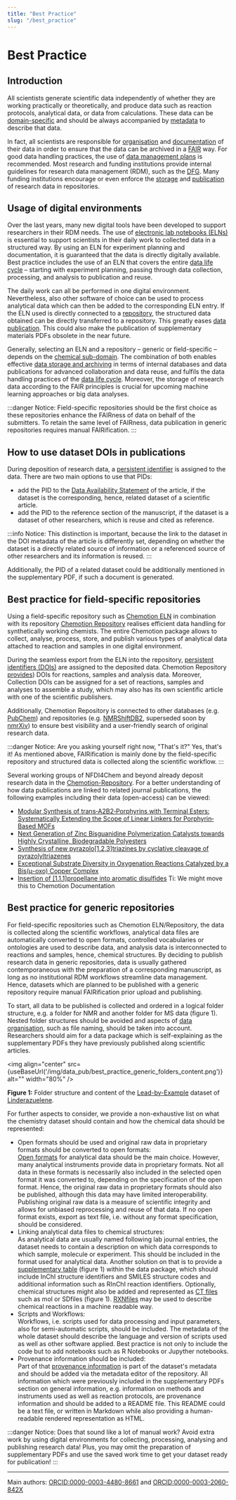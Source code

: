 ```yaml
---
title: "Best Practice"
slug: "/best_practice"
---
```



# Best Practice

## Introduction

All scientists generate scientific data independently of whether they are working practically or theoretically, and produce data such as reaction protocols, analytical data, or data from calculations. These data can be [domain-specific](/docs/domain_guide) and should be always accompanied by [metadata](/docs/metadata) to describe that data.

In fact, all scientists are responsible for [organisation](/docs/data_organisation) and [documentation](/docs/data_documentation) of their data in order to ensure that the data can be archived in a [FAIR](/docs/fair) way. For good data handling practices, the use of [data management plans](/docs/dmp) is recommended. Most research and funding institutions provide internal guidelines for research data management (RDM), such as the [DFG](https://www.dfg.de/download/pdf/foerderung/grundlagen_dfg_foerderung/forschungsdaten/forschungsdaten_checkliste_de.pdf). Many funding institutions encourage or even enforce the [storage](/docs/data_storage) and [publication](/docs/data_publication) of research data in repositories.

## Usage of digital environments

Over the last years, many new digital tools have been developed to support researchers in their RDM needs. The use of [electronic lab notebooks (ELNs)](/docs/eln) is essential to support scientists in their daily work to collected data in a structured way. By using an ELN for experiment planning and documentation, it is guaranteed that the data is directly digitally available. Best practice includes the use of an ELN that covers the entire [data life cycle](/docs/data_life_cycle) – starting with experiment planning, passing through data collection, processing, and analysis to publication and reuse.

The daily work can all be performed in one digital environment. Nevertheless, also other software of choice can be used to process analytical data which can then be added to the corresponding ELN entry. If the ELN used is directly connected to a [repository](/docs/repositories), the structured data obtained can be directly transferred to a repository. This greatly eases [data publication](/docs/data_publication). This could also make the publication of supplementary materials PDFs obsolete in the near future.

Generally, selecting an ELN and a repository – generic or field-specific – depends on the [chemical sub-domain](/docs/domain_guide). The combination of both enables effective [data storage and archiving](/docs/data_storage) in terms of internal databases and data publications for advanced collaboration and data reuse, and fulfils the data handling practices of the [data life cycle](/docs/data_life_cycle). Moreover, the storage of research data according to the FAIR principles is crucial for upcoming machine learning approaches or big data analyses.

:::danger Notice:
Field-specific repositories should be the first choice as these repositories enhance the FAIRness of data on behalf of the submitters. To retain the same level of FAIRness, data publication in generic repositories requires manual FAIRification.
:::

## How to use dataset DOIs in publications

During deposition of research data, a [persistent identifier](/docs/pid) is assigned to the data. There are two main options to use that PIDs:

- add the PID to the [Data Availability Statement](/docs/data_availability_statement) of the article, if the dataset is the corresponding, hence, related dataset of a scientific article.
- add the PID to the reference section of the manuscript, if the dataset is a dataset of other researchers, which is reuse and cited as reference.

:::info Notice:
This distinction is important, because the link to the dataset in the DOI metadata of the article is differently set, depending on whether the dataset is a directly related source of information or a referenced source of other researchers and its information is reused.
:::

Additionally, the PID of a related dataset could be additionally mentioned in the supplementary PDF, if such a document is generated.

## Best practice for field-specific repositories

Using a field-specific repository such as [Chemotion ELN](https://www.chemotion.net/docs) in combination with its repository [Chemotion Repository](https://www.chemotion-repository.net/welcome) realises efficient data handling for synthetically working chemists. The entire Chemotion package allows to collect, analyse, process, store, and publish various types of analytical data attached to reaction and samples in one digital environment.

During the seamless export from the ELN into the repository, [persistent identifiers (DOIs)](/docs/pid) are assigned to the deposited data. Chemotion Repository [provides](https://www.chemotion.net/docs/repo/doi)) DOIs for reactions, samples and analysis data. Moreover, Collection DOIs can be assigned for a set of reactions, samples and analyses to assemble a study, which may also has its own scientific article with one of the scientific publishers.

Additionally,  Chemotion Repository is connected to other databases (e.g. [PubChem](https://pubchem.ncbi.nlm.nih.gov/)) and repositories (e.g. [NMRShiftDB2](https://nmrshiftdb.nmr.uni-koeln.de/), superseded soon by [nmrXiv](https://nmrxiv.org/)) to ensure best visibility and a user-friendly search of original research data.

:::danger Notice:
Are you asking yourself right now, "That's it?" Yes, that's it! As mentioned above, FAIRification is mainly done by the field-specific repository and structured data is collected along the scientific workflow.
:::

<!--- ![BestPractice](/img/topics/BestPractice.png) <br/>
**Figure 1:** Section of the experimental part in journal publication DOI: [10.1039/d1dt00832c](https://doi.org/10.1039/D1DT00832C), citation of data publication marked in orange. Ti: This should not be the way to go which should be highlighted with a figure--->

 Several working groups of NFDI4Chem and beyond already deposit research data in the [Chemotion-Repository](https://www.chemotion-repository.net/welcome). For a better understanding of how data publications are linked to related journal publications, the following examples including their data (open-access) can be viewed:

- [Modular Synthesis of trans‐A2B2‐Porphyrins with Terminal Esters: Systematically Extending the Scope of Linear Linkers for Porphyrin‐Based MOFs](https://doi.org/10.1002/chem.202003885)
- [Next Generation of Zinc Bisguanidine Polymerization Catalysts towards Highly Crystalline, Biodegradable Polyesters](https://doi.org/10.1002/anie.202008473)
- [Synthesis of new pyrazolo[1,2,3]triazines by cyclative cleavage of pyrazolyltriazenes](https://doi.org/10.3762/bjoc.17.187)
- [Exceptional Substrate Diversity in Oxygenation Reactions Catalyzed by a Bis(μ-oxo) Copper Complex](http://dx.doi.org/10.1002/chem.202000664)
- [Insertion of [1.1.1]propellane into aromatic disulfides](https://doi.org/10.3762/bjoc.15.114) Ti: We might move this to Chemotion Documentation

## Best practice for generic repositories

For field-specific repositories such as Chemotion ELN/Repository, the data is collected along the scientific workflows, analytical data files are automatically converted to open formats, controlled vocabularies or ontologies are used to describe data, and analysis data is interconnected to reactions and samples, hence, chemical structures. By deciding to publish research data in generic repositories, data is usually gathered contemporaneous with the preparation of a corresponding manuscript, as long as no institutional RDM workflows streamline data management. Hence, datasets which are planned to be published with a generic repository require manual FAIRification prior upload and publishing.

To start, all data to be published is collected and ordered in a logical folder structure, e.g. a folder for NMR and another folder for MS data (figure 1). Nested folder structures should be avoided and aspects of [data organisation](/docs/data_organisation), such as file naming, should be taken into account. Researchers should aim for a data package which is self-explaining as the supplementary PDFs they have previously published along scientific articles.

<img align="center" src={useBaseUrl('/img/data_pub/best_practice_generic_folders_content.png')} alt="" width="80%" />

**Figure 1:** Folder structure and content of the [Lead-by-Example](/docs/lbe_intro) dataset of [Linderazuelene](/docs/datasets/?doi=10.1002/ciuz.201900868).

For further aspects to consider, we provide a non-exhaustive list on what the chemistry dataset should contain and how the chemical data should be represented:

- Open formats should be used and original raw data in proprietary formats should be converted to open formats:<br/>[Open formats](/docs/format_standards) for analytical data should be the main choice. However, many analytical instruments provide data in proprietary formats. Not all data in these formats is necessarily also included in the selected open format it was converted to, depending on the specification of the open format. Hence, the original raw data in proprietary formats should also be published, although this data may have limited interoperability. Publishing original raw data is a measure of scientific integrity and allows for unbiased reprocessing and reuse of that data. If no open format exists, export as text file, i.e. without any format specification, should be considered.
- Linking analytical data files to chemical structures:<br/>As analytical data are usually named following lab journal entries, the dataset needs to contain a description on which data corresponds to which sample, molecule or experiment. This should be included in the format used for analytical data. Another solution on that is to provide a [supplementary table](/docs/machine-readable_chemical_structures/#provide-machine-readable-data-as-supplementary-table) (figure 1) within the data package, which should include InChI structure identifiers and SMILES structure codes and additional information such as RInChI reaction identifiers. Optionally, chemical structures might also be added and represented as [CT files](/docs//ct_files) such as mol or SDfiles (figure 1). [RXNfiles](/docs//ct_files) may be used to describe chemical reactions in a machine readable way.
- Scripts and Workflows:<br/>Workflows, i.e. scripts used for data processing and input parameters, also for semi-automatic scripts, should be included. The metadata of the whole dataset should describe the language and version of scripts used as well as other software applied. Best practice is not only to include the code but to add notebooks such as R Notebooks or Jupyther notebooks.
- Provenance information should be included:<br/>Part of that [provenance information](/docs/provenance) is part of the dataset's metadata and should be added via the metadata editor of the repository. All information which were previously included in the supplementary PDFs section on general information, e.g. information on methods and instruments used as well as reaction protocols, are provenance information and should be added to a README file. This README could be a text file, or written in Markdown while also providing a human-readable rendered representation as HTML.

:::danger Notice:
Does that sound like a lot of manual work? Avoid extra work by using digital environments for collecting, processing, analysing and publishing research data! Plus, you may omit the preparation of supplementary PDFs and use the saved work time to get your dataset ready for publication!
:::

----
Main authors: [ORCID:0000-0003-4480-8661](https://orcid.org/0000-0003-4480-8661) and [ORCID:0000-0003-2060-842X](https://orcid.org/0000-0003-2060-842X)
